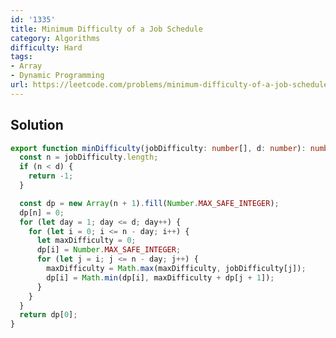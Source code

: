 ```yaml
---
id: '1335'
title: Minimum Difficulty of a Job Schedule
category: Algorithms
difficulty: Hard
tags:
- Array
- Dynamic Programming
url: https://leetcode.com/problems/minimum-difficulty-of-a-job-schedule
---
```


## Solution

```typescript filename="solution.ts" copy
export function minDifficulty(jobDifficulty: number[], d: number): number {
  const n = jobDifficulty.length;
  if (n < d) {
    return -1;
  }

  const dp = new Array(n + 1).fill(Number.MAX_SAFE_INTEGER);
  dp[n] = 0;
  for (let day = 1; day <= d; day++) {
    for (let i = 0; i <= n - day; i++) {
      let maxDifficulty = 0;
      dp[i] = Number.MAX_SAFE_INTEGER;
      for (let j = i; j <= n - day; j++) {
        maxDifficulty = Math.max(maxDifficulty, jobDifficulty[j]);
        dp[i] = Math.min(dp[i], maxDifficulty + dp[j + 1]);
      }
    }
  }
  return dp[0];
}
```

